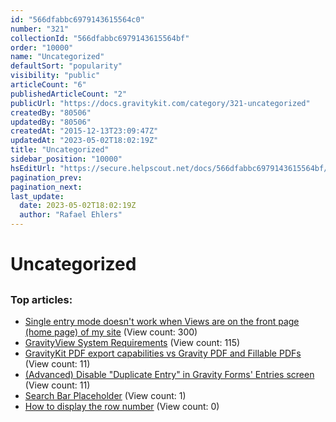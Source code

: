 ```yaml
---
id: "566dfabbc6979143615564c0"
number: "321"
collectionId: "566dfabbc6979143615564bf"
order: "10000"
name: "Uncategorized"
defaultSort: "popularity"
visibility: "public"
articleCount: "6"
publishedArticleCount: "2"
publicUrl: "https://docs.gravitykit.com/category/321-uncategorized"
createdBy: "80506"
updatedBy: "80506"
createdAt: "2015-12-13T23:09:47Z"
updatedAt: "2023-05-02T18:02:19Z"
title: "Uncategorized"
sidebar_position: "10000"
hsEditUrl: "https://secure.helpscout.net/docs/566dfabbc6979143615564bf/article/566dfabbc6979143615564c0"
pagination_prev: 
pagination_next: 
last_update:
  date: 2023-05-02T18:02:19Z
  author: "Rafael Ehlers"
---
```


# Uncategorized

## 

### Top articles: 

- [Single entry mode doesn't work when Views are on the front page (home page) of my site](109-single-entry-mode-doesnt-work-when-views-are-on-the-front-page-of-my-site) (View count: 300)
- [GravityView System Requirements](592-system-requirements) (View count: 115)
- [GravityKit PDF export capabilities vs Gravity PDF and Fillable PDFs](932-gravitykit-pdf-export-capabilities-vs-gravity-pdf-and-fillable-pdfs) (View count: 11)
- [(Advanced) Disable "Duplicate Entry" in Gravity Forms' Entries screen](702-disable-duplicate-entry-gf) (View count: 11)
- [Search Bar Placeholder](866-search-bar-placeholder) (View count: 1)
- [How to display the row number](596-display-result-number) (View count: 0)


